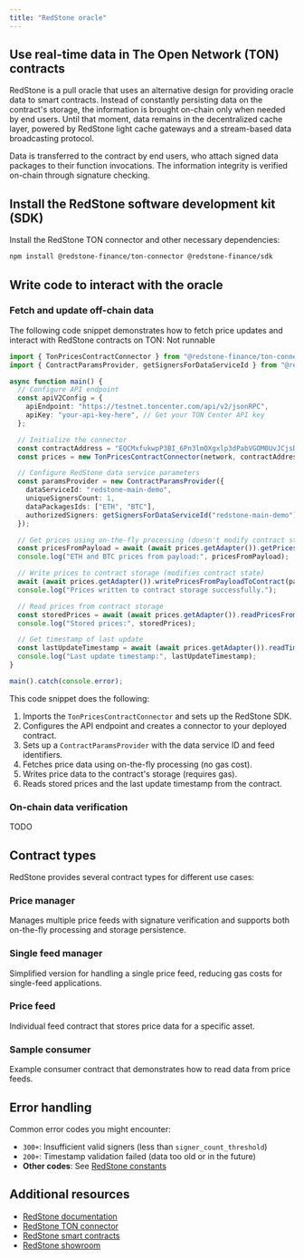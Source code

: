 ```yaml
---
title: "RedStone oracle"
---
```


## Use real-time data in The Open Network (TON) contracts

RedStone is a pull oracle that uses an alternative design for providing oracle data to smart contracts. Instead of constantly persisting data on the contract's storage, the information is brought on-chain only when needed by end users. Until that moment, data remains in the decentralized cache layer, powered by RedStone light cache gateways and a stream-based data broadcasting protocol.

Data is transferred to the contract by end users, who attach signed data packages to their function invocations. The information integrity is verified on-chain through signature checking.

## Install the RedStone software development kit (SDK)

Install the RedStone TON connector and other necessary dependencies:

```bash
npm install @redstone-finance/ton-connector @redstone-finance/sdk
```

## Write code to interact with the oracle

### Fetch and update off-chain data

The following code snippet demonstrates how to fetch price updates and interact with RedStone contracts on TON:
Not runnable
```ts
import { TonPricesContractConnector } from "@redstone-finance/ton-connector";
import { ContractParamsProvider, getSignersForDataServiceId } from "@redstone-finance/sdk";

async function main() {
  // Configure API endpoint
  const apiV2Config = {
    apiEndpoint: "https://testnet.toncenter.com/api/v2/jsonRPC",
    apiKey: "your-api-key-here", // Get your TON Center API key
  };

  // Initialize the connector
  const contractAddress = "EQCMxfukwpP3BI_6Pn3lmOXgxlp3dPabVGOM0UvJCjsDhkdD";
  const prices = new TonPricesContractConnector(network, contractAddress);

  // Configure RedStone data service parameters
  const paramsProvider = new ContractParamsProvider({
    dataServiceId: "redstone-main-demo",
    uniqueSignersCount: 1,
    dataPackagesIds: ["ETH", "BTC"],
    authorizedSigners: getSignersForDataServiceId("redstone-main-demo"),
  });

  // Get prices using on-the-fly processing (doesn't modify contract state)
  const pricesFromPayload = await (await prices.getAdapter()).getPricesFromPayload(paramsProvider);
  console.log("ETH and BTC prices from payload:", pricesFromPayload);

  // Write prices to contract storage (modifies contract state)
  await (await prices.getAdapter()).writePricesFromPayloadToContract(paramsProvider);
  console.log("Prices written to contract storage successfully.");

  // Read prices from contract storage
  const storedPrices = await (await prices.getAdapter()).readPricesFromContract(paramsProvider);
  console.log("Stored prices:", storedPrices);

  // Get timestamp of last update
  const lastUpdateTimestamp = await (await prices.getAdapter()).readTimestampFromContract();
  console.log("Last update timestamp:", lastUpdateTimestamp);
}

main().catch(console.error);
```

This code snippet does the following:

1. Imports the `TonPricesContractConnector` and sets up the RedStone SDK.
1. Configures the API endpoint and creates a connector to your deployed contract.
1. Sets up a `ContractParamsProvider` with the data service ID and feed identifiers.
1. Fetches price data using on-the-fly processing (no gas cost).
1. Writes price data to the contract's storage (requires gas).
1. Reads stored prices and the last update timestamp from the contract.

### On-chain data verification

TODO

## Contract types

RedStone provides several contract types for different use cases:

### Price manager
Manages multiple price feeds with signature verification and supports both on-the-fly processing and storage persistence.

### Single feed manager
Simplified version for handling a single price feed, reducing gas costs for single-feed applications.

### Price feed
Individual feed contract that stores price data for a specific asset.

### Sample consumer
Example consumer contract that demonstrates how to read data from price feeds.

## Error handling

Common error codes you might encounter:

- `300+`: Insufficient valid signers (less than `signer_count_threshold`)
- `200+`: Timestamp validation failed (data too old or in the future)
- **Other codes**: See [RedStone constants](https://github.com/redstone-finance/redstone-oracles-monorepo/blob/main/packages/ton-connector/src/config/constants.ts)

## Additional resources

- [RedStone documentation](https://docs.redstone.finance/docs/introduction)
- [RedStone TON connector](https://github.com/redstone-finance/redstone-oracles-monorepo/tree/main/packages/ton-connector)
- [RedStone smart contracts](https://github.com/redstone-finance/redstone-oracles-monorepo/tree/main/packages/ton-connector/contracts)
- [RedStone showroom](https://ton-showroom.redstone.finance/)
